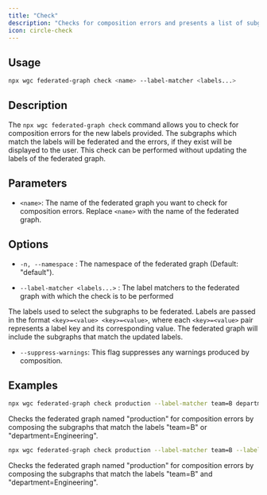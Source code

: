 ---
title: "Check"
description: "Checks for composition errors and presents a list of subgraphs that constitute the new federated graph."
icon: circle-check
---

## Usage

```bash
npx wgc federated-graph check <name> --label-matcher <labels...>
```

## Description

The `npx wgc federated-graph check` command allows you to check for composition errors for the new labels provided. The subgraphs which match the labels will be federated and the errors, if they exist will be displayed to the user. This check can be performed without updating the labels of the federated graph.

## Parameters

* `<name>`: The name of the federated graph you want to check for composition errors. Replace `<name>` with the name of the federated graph.

## Options

* `-n, --namespace` : The namespace of the federated graph (Default: "default").

* `--label-matcher <labels...>` : The label matchers to the federated graph with which the check is to be performed

The labels used to select the subgraphs to be federated. Labels are passed in the format `<key>=<value> <key>=<value>`, where each `<key>=<value>` pair represents a label key and its corresponding value. The federated graph will include the subgraphs that match the updated labels.

* `--suppress-warnings`: This flag suppresses any warnings produced by composition.

## Examples

```bash
npx wgc federated-graph check production --label-matcher team=B department=Engineering
```

Checks the federated graph named "production" for composition errors by composing the subgraphs that match the labels "team=B" or "department=Engineering".

```bash
npx wgc federated-graph check production --label-matcher team=B --label-matcher department=Engineering
```

Checks the federated graph named "production" for composition errors by composing the subgraphs that match the labels "team=B" and "department=Engineering".


